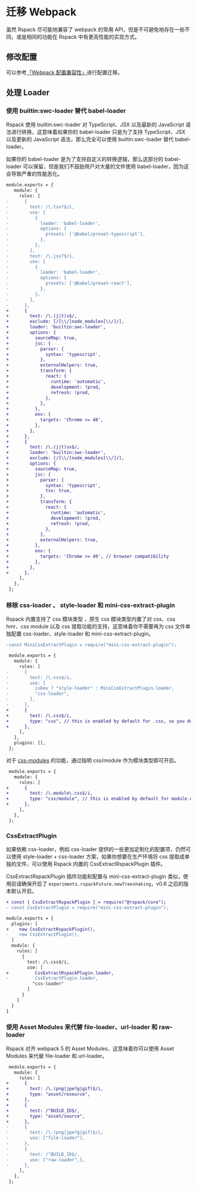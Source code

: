 # 迁移 Webpack

虽然 Rspack 尽可能地兼容了 webpack 的常用 API，但是不可避免地存在一些不同，或是相同的功能在 Rspack 中有更高性能的实现方式。

## 修改配置

可以参考[「Webpack 配置兼容性」](/guide/config-diff)进行配置迁移。

## 处理 Loader

### 使用 builtin:swc-loader 替代 babel-loader

Rspack 使用 builtin:swc-loader 对 TypeScript、JSX 以及最新的 JavaScript 语法进行转换，这意味着如果你的 babel-loader 只是为了支持 TypeScript、JSX 以及更新的 JavaScript 语法，那么完全可以使用 builtin:swc-loader 替代 babel-loader。

如果你的 babel-loader 是为了支持自定义的转换逻辑，那么这部分的 babel-loader 可以保留，但是我们不鼓励用户对大量的文件使用 babel-loader，因为这会导致严重的性能恶化。

```diff
module.exports = {
   module: {
     rules: [
-      {
-        test: /\.tsx?$/i,
-        use: [
-          {
-            loader: 'babel-loader',
-            options: {
-              presets: ['@babel/preset-typescript'],
-            },
-          },
-        ],
-        test: /\.jsx?$/i,
-        use: [
-          {
-            loader: 'babel-loader',
-            options: {
-              presets: ['@babel/preset-react'],
-            },
-          },
-        ],
-      },
+      {
+        test: /\.(j|t)s$/,
+        exclude: [/[\\/]node_modules[\\/]/],
+        loader: 'builtin:swc-loader',
+        options: {
+          sourceMap: true,
+          jsc: {
+            parser: {
+              syntax: 'typescript',
+            },
+            externalHelpers: true,
+            transform: {
+              react: {
+                runtime: 'automatic',
+                development: !prod,
+                refresh: !prod,
+              },
+            },
+          },
+          env: {
+            targets: 'Chrome >= 48',
+          },
+        },
+      },
+      {
+        test: /\.(j|t)sx$/,
+        loader: 'builtin:swc-loader',
+        exclude: [/[\\/]node_modules[\\/]/],
+        options: {
+          sourceMap: true,
+          jsc: {
+            parser: {
+              syntax: 'typescript',
+              tsx: true,
+            },
+            transform: {
+              react: {
+                runtime: 'automatic',
+                development: !prod,
+                refresh: !prod,
+              },
+            },
+            externalHelpers: true,
+          },
+          env: {
+            targets: 'Chrome >= 48', // browser compatibility
+          },
+        },
+      },
     ],
   },
 };
```

### 移除 css-loader 、 style-loader 和 mini-css-extract-plugin

Rspack 内置支持了 css 模块类型 ，原生 css 模块类型内置了对 css、css hmr、css module 以及 css 提取功能的支持，这意味着你不需要再为 css 文件单独配置 css-loader、style-loader 和 mini-css-extract-plugin。

```diff
-const MiniCssExtractPlugin = require("mini-css-extract-plugin");

 module.exports = {
   module: {
     rules: [
-      {
-        test: /\.css$/i,
-        use: [
-          isDev ? "style-loader" : MiniCssExtractPlugin.loader,
-          "css-loader",
-        ],
-      },
+      {
+        test: /\.css$/i,
+        type: "css", // this is enabled by default for .css, so you don't need to specify it
+      },
     ],
   },
   plugins: [],
 };
```

对于 [css-modules](https://github.com/css-modules/css-modules) 的功能，通过指明 css/module 作为模块类型即可开启。

```diff
 module.exports = {
   module: {
     rules: [
+      {
+        test: /\.module\.css$/i,
+        type: "css/module", // this is enabled by default for module.css,   so you don't need to specify it
+      },
     ],
   },
 };
```

### CssExtractPlugin

如果依赖 css-loader，例如 css-loader 提供的一些更加定制化的配置项，仍然可以使用 style-loader + css-loader 方案，如果你想要在生产环境将 css 提取成单独的文件，可以使用 Rspack 内置的 CssExtractRspackPlugin 插件。

CssExtractRspackPlugin 插件功能和配置与 mini-css-extract-plugin 类似，使用前请确保开启了 `experiments.rspackFuture.newTreeshaking`，v0.6 之后的版本默认开启。

```diff
+ const { CssExtractRspackPlugin } = require("@rspack/core");
- const CssExtractPlugin = require("mini-css-extract-plugin");

module.exports = {
  plugins: [
+    new CssExtractRspackPlugin(),
-    new CssExtractPlugin(),
  ]
  module: {
    rules: [
      {
        test: /\.css$/i,
        use: [
+          CssExtractRspackPlugin.loader,
-          CssExtractPlugin.loader,
          "css-loader"
        ]
      }
    ]
  }
}
```

### 使用 Asset Modules 来代替 file-loader、url-loader 和 raw-loader

Rspack 对齐 webpack 5 的 Asset Modules，这意味着你可以使用 Asset Modules 来代替 file-loader 和 url-loader。

```diff
 module.exports = {
   module: {
     rules: [
+      {
+        test: /\.(png|jpe?g|gif)$/i,
+        type: "asset/resource",
+      },
+      {
+        test: /^BUILD_ID$/,
+        type: "asset/source",
+      },
-      {
-        test: /\.(png|jpe?g|gif)$/i,
-        use: ["file-loader"],
-      },
-      {
-        test: /^BUILD_ID$/,
-        use: ["raw-loader",],
-      },
     ],
   },
 };
```
